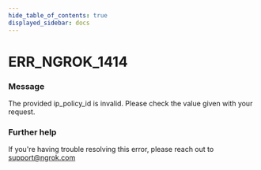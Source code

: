 ```yaml
---
hide_table_of_contents: true
displayed_sidebar: docs
---
```



# ERR_NGROK_1414

### Message
The provided ip_policy_id is invalid. Please check the value given with your request.

<ErrorDetails error='err_ngrok_1414' />


### Further help
If you're having trouble resolving this error, please reach out to [support@ngrok.com](mailto:support@ngrok.com?subject=Help%20with%20ERR_NGROK_1414)

